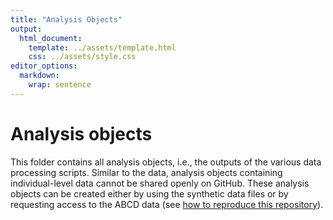 ```yaml
---
title: "Analysis Objects"
output: 
  html_document:
    template: ../assets/template.html
    css: ../assets/style.css
editor_options: 
  markdown: 
    wrap: sentence
---
```


# Analysis objects

This folder contains all analysis objects, i.e., the outputs of the various data processing scripts.
Similar to the data, analysis objects containing individual-level data cannot be shared openly on GitHub.
These analysis objects can be created either by using the synthetic data files or by requesting access to the ABCD data (see [how to reproduce this repository](#reproduce)).
